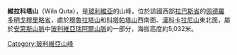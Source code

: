{{Coord|16|32|45|S|67|51|46|W|display=title}}

'''維拉科塔山'''（Wila Quta），是[[玻利維亞|玻利維亞]]的山峰，位於該國西部[[拉巴斯省_(玻利維亞)|拉巴斯省]]的[[佩德羅多明戈穆里略省|佩德羅多明戈穆里略省]]，處於[[穆魯拉塔山|穆魯拉塔山]]和[[科塔帕塔山|科塔帕塔山]]西南面、[[漢科卡拉尼山_(奧魯羅省)|漢科卡拉尼山]]東北面，屬於[[安第斯山脈|安第斯山脈]]中[[玻利維亞瑞阿爾山脈|玻利維亞瑞阿爾山脈]]的一部分，海拔高度約5,032米。

{{Bolivia-geo-stub}}
[[Category:玻利維亞山峰|Category:玻利維亞山峰]]